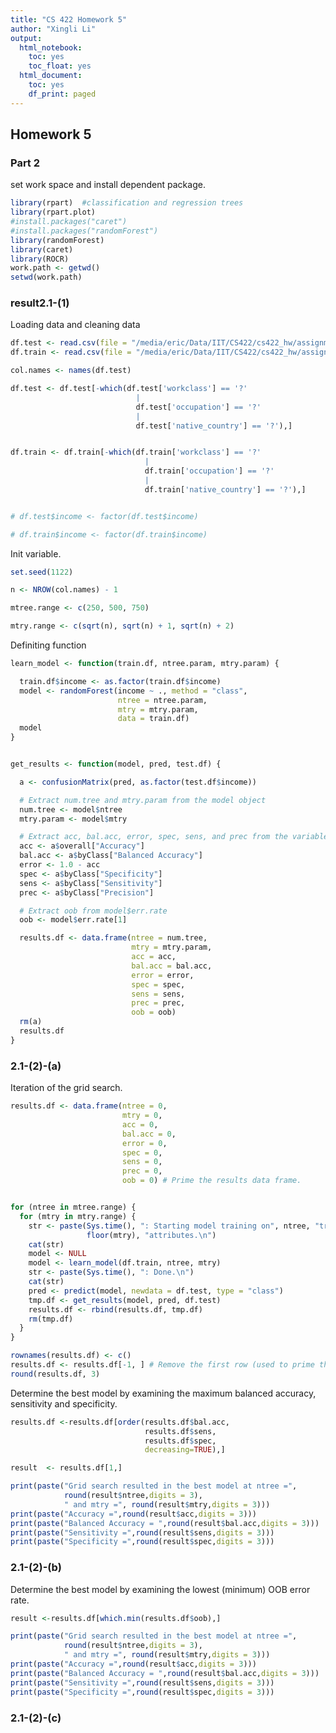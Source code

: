 ```yaml
---
title: "CS 422 Homework 5"
author: "Xingli Li"
output:
  html_notebook:
    toc: yes
    toc_float: yes
  html_document:
    toc: yes
    df_print: paged
---
```


## Homework 5

### Part 2

set work space and install dependent package.

```r

library(rpart)  #classification and regression trees
library(rpart.plot)
#install.packages("caret")
#install.packages("randomForest")
library(randomForest)
library(caret)
library(ROCR)
work.path <- getwd()
setwd(work.path)
```

### result2.1-(1)

Loading data and cleaning data

```r
df.test <- read.csv(file = "/media/eric/Data/IIT/CS422/cs422_hw/assignment5-Xingli-Li/adult-test.csv", encoding = "UTF-8")
df.train <- read.csv(file = "/media/eric/Data/IIT/CS422/cs422_hw/assignment5-Xingli-Li/adult-test.csv", encoding = "UTF-8")

col.names <- names(df.test)

df.test <- df.test[-which(df.test['workclass'] == '?'
                            |
                            df.test['occupation'] == '?'
                            |
                            df.test['native_country'] == '?'),]


df.train <- df.train[-which(df.train['workclass'] == '?'
                              |
                              df.train['occupation'] == '?'
                              |
                              df.train['native_country'] == '?'),]


# df.test$income <- factor(df.test$income)

# df.train$income <- factor(df.train$income)

```

Init variable.

```r

set.seed(1122)

n <- NROW(col.names) - 1

mtree.range <- c(250, 500, 750)

mtry.range <- c(sqrt(n), sqrt(n) + 1, sqrt(n) + 2)

```

Definiting function

```r

learn_model <- function(train.df, ntree.param, mtry.param) {

  train.df$income <- as.factor(train.df$income)
  model <- randomForest(income ~ ., method = "class",
                        ntree = ntree.param,
                        mtry = mtry.param,
                        data = train.df)
  model
}


get_results <- function(model, pred, test.df) {

  a <- confusionMatrix(pred, as.factor(test.df$income))

  # Extract num.tree and mtry.param from the model object
  num.tree <- model$ntree
  mtry.param <- model$mtry

  # Extract acc, bal.acc, error, spec, sens, and prec from the variable a.
  acc <- a$overall["Accuracy"]
  bal.acc <- a$byClass["Balanced Accuracy"]
  error <- 1.0 - acc
  spec <- a$byClass["Specificity"]
  sens <- a$byClass["Sensitivity"]
  prec <- a$byClass["Precision"]

  # Extract oob from model$err.rate
  oob <- model$err.rate[1]

  results.df <- data.frame(ntree = num.tree,
                           mtry = mtry.param,
                           acc = acc,
                           bal.acc = bal.acc,
                           error = error,
                           spec = spec,
                           sens = sens,
                           prec = prec,
                           oob = oob)
  rm(a)
  results.df
}
```

### 2.1-(2)-(a)

Iteration of the grid search.

```r

results.df <- data.frame(ntree = 0,
                         mtry = 0,
                         acc = 0,
                         bal.acc = 0,
                         error = 0,
                         spec = 0,
                         sens = 0,
                         prec = 0,
                         oob = 0) # Prime the results data frame.


for (ntree in mtree.range) {
  for (mtry in mtry.range) {
    str <- paste(Sys.time(), ": Starting model training on", ntree, "trees, and",
                 floor(mtry), "attributes.\n")
    cat(str)
    model <- NULL
    model <- learn_model(df.train, ntree, mtry)
    str <- paste(Sys.time(), ": Done.\n")
    cat(str)
    pred <- predict(model, newdata = df.test, type = "class")
    tmp.df <- get_results(model, pred, df.test)
    results.df <- rbind(results.df, tmp.df)
    rm(tmp.df)
  }
}

rownames(results.df) <- c()
results.df <- results.df[-1, ] # Remove the first row (used to prime the frame)
round(results.df, 3)
```

Determine the best model by examining the maximum balanced accuracy, sensitivity and specificity.

```r
results.df <-results.df[order(results.df$bal.acc,
                              results.df$sens,
                              results.df$spec,
                              decreasing=TRUE),]

result  <- results.df[1,]

print(paste("Grid search resulted in the best model at ntree =",
            round(result$ntree,digits = 3),
            " and mtry =", round(result$mtry,digits = 3)))
print(paste("Accuracy =",round(result$acc,digits = 3)))
print(paste("Balanced Accuracy = ",round(result$bal.acc,digits = 3)))
print(paste("Sensitivity =",round(result$sens,digits = 3)))
print(paste("Specificity =",round(result$spec,digits = 3)))
```

### 2.1-(2)-(b)

Determine the best model by examining the lowest (minimum) OOB error rate.

```r
result <-results.df[which.min(results.df$oob),]

print(paste("Grid search resulted in the best model at ntree =",
            round(result$ntree,digits = 3),
            " and mtry =", round(result$mtry,digits = 3)))
print(paste("Accuracy =",round(result$acc,digits = 3)))
print(paste("Balanced Accuracy = ",round(result$bal.acc,digits = 3)))
print(paste("Sensitivity =",round(result$sens,digits = 3)))
print(paste("Specificity =",round(result$spec,digits = 3)))
```

### 2.1-(2)-(c)
